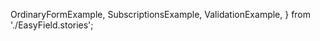   OrdinaryFormExample,
  SubscriptionsExample,
  ValidationExample,
} from './EasyField.stories';

<Meta isTemplate />

<Title />

The `<EasyField>` component is intended to make field, label, and validation handling
as easy as possible.

## Table of Contents

- [Basic usage](#basic-usage)
  - [Accessibility](#accessibility)
  - [Ordinary `<Form>` usage](#ordinary-form-usage)
- [Advanced Usage](#advanced-usage)
  - [Overrides to default `<Field>` behaviour](#overrides-to-default-field-behaviour)
    - [Subscription](#subscription)
    - [`validateFields`](#validatefields)
    - [`parse`](#parse)
  - [Validation](#validation)

## Basic usage

At its core, the `<EasyField>` is an extension to the `react-final-form` `<Field>`,
which means it takes all of the same base props, plus a few more.

It sets some opinionated defaults for various `<Field>` props
for the sake of performance and consistency.
It also takes `label` and `description` props,
and has a number of built-in validation rules that can be made use of,
while still allowing for custom validation as well.

<Primary />

<Controls />

### Accessibility

Best of all, the `<EasyField>` component will also handle
the label-description-field relationships for you,
including all of the the needed ARIA attributes. For example:

1. The rendered field is provided with a generated unique `id`,
   which will match the generated `<label>`'s `for` attribute.
2. If a `description` is provided, then the element this is rendered in
   will also have a generated unique `id`, and the rendered field
   will receive an `aria-describedby` prop linking to it. This will respect any
   existing `aria-describedby` prop as well, and will even update for rendered error messages.
3. If you set the `required` prop
   (or a `required` rule in the `validation` object prop)
   then the rendered field will receive an `aria-required` attribute automatically.
4. If the field is in an error state,
   then an `aria-invalid` attribute will be provided as well.

Feel free to inspect the rendered HTML in the examples to see this in action.

### Ordinary `<Form>` usage

The `<EasyField>` can be used used within the `<EasyForm>` component -
such as in the example above - but can also be used directly within
`react-final-form`'s normal `<Form>` component. E.g.

<Canvas of={OrdinaryFormExample} />

## Advanced Usage

### Overrides to default `<Field>` behaviour

As mentioned above, `<EasyField>` sets some opinionated defaults,
particularly for the `subscription`, `validateFields`, and `parse` props.

#### Subscription

By default `react-final-form`'s `<Field>` subscribes to all of the `FieldState`.
But in 99% of cases, that's overkill, and causes a lot of unnecessary re-renders.
Instead, by default, `<EasyField>` will subscribe only to the parts of `FieldState`
that it needs to (though you can override this of course).

`<EasyField>` also doesn't pass any of the underlying `FieldState`'s `meta` object
to the rendered Field. But you can override that with the `meta` boolean prop.

So let's set up some examples, and use the `meta` prop
to show which parts of the `FieldState` are exposed.

<Canvas of={SubscriptionsExample} />

#### `validateFields`

This is a simpler one. By default, `react-final-form`'s `<Field>` triggers validation
on all fields within the form whenever **any** field value changes.
Once again, in 99% of cases, that's overkill and causes a lot of unnecessary re-renders.

Instead, by default, when an `<EasyField>` value changes,
only that field is validated - not every field.
You can return this to the default `react-final-form` `<Field>` behaviour
by explicitly setting the `validateFields` prop to `undefined`.
More on that in a bit.

#### `parse`

Another simple one. By default, `react-final-form` `<Field>`s
convert empty strings to `undefined`. Instead, `<EasyField>` sets the `parse` prop
to an identity function (`(v) => v`), retaining empty string values.

You can override this by setting your own `parse` function, and, just as with the
`subscription` and `validateFields` props, you can reset this to the original
`react-final-form` `<Field>` behaviour by explicitly setting it to `undefined`.

### Validation

You can use the normal `validate` function prop
as you would with `react-final-form`'s `<Field>` component,
as well as a small number of built-in validation rules via the `validation` object prop,
namely:

- alpha
- alphanumeric
- date
- email
- empty
- hexcolor
- integer
- lowercase
- number
- uppercase
- url
- required

These can be set to a string (for the validation message),
boolean `true` (in which case, the key will be used as the validation message),
or you can set a custom function. When used in an `<EasyForm>`,
you can also define additional global rules or override existing ones
(see the EasyForm story for more detail on that).

You can also set the `required` prop directly on the `<EasyForm>` for simplicity.

Additionally, when using asynchronous validation, the normal `react-final-form` `<Field>`
resets the `error` `FieldState`. This can cause quick flashes
where an error message renders, then disappears while the field is validating, then renders again.
As this is visually jarring, the `<EasyField>` retains any existing error `FieldState`
while the field is validating using our `useMutatedField()` hook.

You can also specify which bits of `FieldState` should be used to determine
if the error should render using the `errorLogic` object prop.
This accepts a `FieldSubscription`-like object, and is set to `{ touched: true }` by default.
`<EasyField>` will automatically take this into account and subscribe to those parts
of the `FieldState` (if they haven't been specified already).
You can also specify that part of the `FieldState` should be `false`
and the `<EasyField>` will check that too.

So let's set up some examples to show all this:

<Canvas of={ValidationExample} />

Please note, all validation functions other than the `required` rule will only run
if the field value is **not** `null`, `undefined`, or an empty string.
This logic is intentional so that custom validation rules do not need to check
for the existence of a current value before doing their checks.
